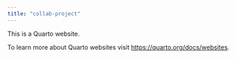 ```yaml
---
title: "collab-project"
---
```


This is a Quarto website.

To learn more about Quarto websites visit <https://quarto.org/docs/websites>.
